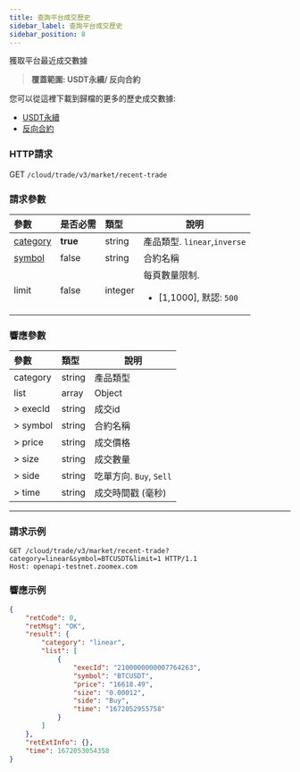 ```yaml
---
title: 查詢平台成交歷史
sidebar_label: 查詢平台成交歷史
sidebar_position: 8
---
```


獲取平台最近成交數據
> **覆蓋範圍: USDT永續/ 反向合約**

您可以從這裡下載到歸檔的更多的歷史成交數據:
* <a href="https://www.zoomex.com/trade/usdt/">USDT永續</a>
* <a href="https://www.zoomex.com/trade/inverse/">反向合約</a>

### HTTP請求
GET `/cloud/trade/v3/market/recent-trade`

### 請求參數
| 參數 | 是否必需 | 類型 | 說明|
|:----- |:-------|:-----|------ |
|[category](../enum#category) |**true** |string |產品類型. `linear`,`inverse` |
|[symbol](../enum#symbol) |false |string |合約名稱|
|limit |false |integer |每頁數量限制.<ul><li>[1,1000], 默認: `500`</li></ul>|

### 響應參數
| 參數 | 類型 | 說明|
|:----- |:-----|----- |
|category |string |產品類型 |
|list |array |Object |
|> execId |string |成交id |
|> symbol |string |合約名稱 |
|> price |string |成交價格 |
|> size |string |成交數量 |
|> side |string |吃單方向. `Buy`, `Sell` |
|> time |string |成交時間戳 (毫秒) |


---

### 請求示例

```shell
GET /cloud/trade/v3/market/recent-trade?category=linear&symbol=BTCUSDT&limit=1 HTTP/1.1
Host: openapi-testnet.zoomex.com
```

### 響應示例

```json
{
    "retCode": 0,
    "retMsg": "OK",
    "result": {
        "category": "linear",
        "list": [
            {
                "execId": "2100000000007764263",
                "symbol": "BTCUSDT",
                "price": "16618.49",
                "size": "0.00012",
                "side": "Buy",
                "time": "1672052955758"
            }
        ]
    },
    "retExtInfo": {},
    "time": 1672053054358
}
```
